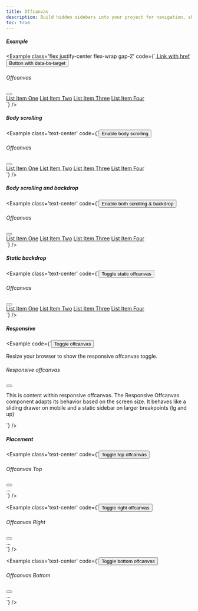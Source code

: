 ```yaml
---
title: Offcanvas
description: Build hidden sidebars into your project for navigation, shopping carts, and more with a few classes and our JavaScript plugin.
toc: true
---
```


##### Example

<Example class='flex justify-center flex-wrap gap-2'
  code={`<a class="btn btn-primary" data-bs-toggle="offcanvas" href="#offcanvasExample" role="button" aria-controls="offcanvasExample">
    Link with href
  </a>
  <button class="btn btn-primary" type="button" data-bs-toggle="offcanvas" data-bs-target="#offcanvasExample" aria-controls="offcanvasExample">
    Button with data-bs-target
  </button>
  <div class="offcanvas offcanvas-start" tabindex="-1" id="offcanvasExample" aria-labelledby="offcanvasExampleLabel">
    <div class="offcanvas-header">
      <h6 class="offcanvas-title font-semibold" id="offcanvasExampleLabel">Offcanvas</h6>
      <button type="button" class="btn btn-icon ms-auto" data-bs-dismiss="offcanvas" aria-label="Close">
        <span class="icon-[material-symbols--close-rounded] text-base"></span>
      </button>
    </div>
    <div class="offcanvas-body">
      <div class="list-group bg-transparent p-0">
        <a href="#" class="list-group-item list-group-item-action rounded-md active" aria-current="true">List Item One</a>
        <a href="#" class="list-group-item list-group-item-action rounded-md">List Item Two</a>
        <a href="#" class="list-group-item list-group-item-action rounded-md">List Item Three</a>
        <a href="#" class="list-group-item list-group-item-action rounded-md">List Item Four</a>
      </div>
    </div>
  </div>`} />

##### Body scrolling

<Example class='text-center' code={`<button class="btn btn-primary" type="button" data-bs-toggle="offcanvas" data-bs-target="#offcanvasScrolling" aria-controls="offcanvasScrolling">Enable body scrolling</button>

  <div class="offcanvas offcanvas-start" data-bs-scroll="true" data-bs-backdrop="false" tabindex="-1" id="offcanvasScrolling" aria-labelledby="offcanvasScrollingLabel">
    <div class="offcanvas-header">
      <h6 class="offcanvas-title font-semibold" id="offcanvasScrollingLabel">Offcanvas</h6>
      <button type="button" class="btn btn-icon ms-auto" data-bs-dismiss="offcanvas" aria-label="Close">
        <span class="icon-[material-symbols--close-rounded] text-base"></span>
      </button>
    </div>
    <div class="offcanvas-body">
      <div class="list-group bg-transparent p-0">
        <a href="#" class="list-group-item list-group-item-action rounded-md active" aria-current="true">List Item One</a>
        <a href="#" class="list-group-item list-group-item-action rounded-md">List Item Two</a>
        <a href="#" class="list-group-item list-group-item-action rounded-md">List Item Three</a>
        <a href="#" class="list-group-item list-group-item-action rounded-md">List Item Four</a>
      </div>
    </div>
  </div>`} />

##### Body scrolling and backdrop

<Example class='text-center' code={`<button class="btn btn-primary" type="button" data-bs-toggle="offcanvas" data-bs-target="#offcanvasWithBothOptions" aria-controls="offcanvasWithBothOptions">Enable both scrolling & backdrop</button>

  <div class="offcanvas offcanvas-start" data-bs-scroll="true" tabindex="-1" id="offcanvasWithBothOptions" aria-labelledby="offcanvasWithBothOptionsLabel">
    <div class="offcanvas-header">
      <h6 class="offcanvas-title font-semibold" id="offcanvasWithBothOptionsLabel">Offcanvas</h6>
      <button type="button" class="btn btn-icon ms-auto" data-bs-dismiss="offcanvas" aria-label="Close">
        <span class="icon-[material-symbols--close-rounded] text-base"></span>
      </button>
    </div>
    <div class="offcanvas-body">
      <div class="list-group bg-transparent p-0">
        <a href="#" class="list-group-item list-group-item-action rounded-md active" aria-current="true">List Item One</a>
        <a href="#" class="list-group-item list-group-item-action rounded-md">List Item Two</a>
        <a href="#" class="list-group-item list-group-item-action rounded-md">List Item Three</a>
        <a href="#" class="list-group-item list-group-item-action rounded-md">List Item Four</a>
      </div>
    </div>
  </div>`} />

##### Static backdrop

<Example class='text-center' code={`<button class="btn btn-primary" type="button" data-bs-toggle="offcanvas" data-bs-target="#staticBackdrop" aria-controls="staticBackdrop">Toggle static offcanvas</button>

  <div class="offcanvas offcanvas-start" data-bs-backdrop="static" tabindex="-1" id="staticBackdrop" aria-labelledby="staticBackdropLabel">
    <div class="offcanvas-header">
      <h6 class="offcanvas-title font-semibold" id="staticBackdropLabel">Offcanvas</h6>
      <button type="button" class="btn btn-icon ms-auto" data-bs-dismiss="offcanvas" aria-label="Close">
        <span class="icon-[material-symbols--close-rounded] text-base"></span>
      </button>
    </div>
    <div class="offcanvas-body">
      <div class="list-group bg-transparent p-0">
        <a href="#" class="list-group-item list-group-item-action rounded-md active" aria-current="true">List Item One</a>
        <a href="#" class="list-group-item list-group-item-action rounded-md">List Item Two</a>
        <a href="#" class="list-group-item list-group-item-action rounded-md">List Item Three</a>
        <a href="#" class="list-group-item list-group-item-action rounded-md">List Item Four</a>
      </div>
    </div>
  </div>`} />

##### Responsive

<Example code={`<button class="btn btn-primary lg:hidden" type="button" data-bs-toggle="offcanvas" data-bs-target="#offcanvasResponsive" aria-controls="offcanvasResponsive">Toggle offcanvas</button>

  <div class="alert alert-subtle-info hidden lg:block mb-4">Resize your browser to show the responsive offcanvas toggle.</div>

  <div class="offcanvas-lg offcanvas-start" tabindex="-1" id="offcanvasResponsive" aria-labelledby="offcanvasResponsiveLabel">
    <div class="offcanvas-header">
      <h6 class="offcanvas-title font-semibold" id="offcanvasResponsiveLabel">Responsive offcanvas</h6>
      <button type="button" class="btn btn-icon ms-auto" data-bs-dismiss="offcanvas" aria-label="Close" data-bs-target="#offcanvasResponsive">
        <span class="icon-[material-symbols--close-rounded] text-base"></span>
      </button>
    </div>
    <div class="offcanvas-body">
      <p class="mb-0">This is content within responsive offcanvas. The Responsive Offcanvas component adapts its behavior based on the screen size. It behaves like a sliding drawer on mobile and a static sidebar on larger breakpoints (lg and up)</p>
    </div>
  </div>`} />

##### Placement

<Example class='text-center' code={`<button class="btn btn-primary" type="button" data-bs-toggle="offcanvas" data-bs-target="#offcanvasTop" aria-controls="offcanvasTop">Toggle top offcanvas</button>

  <div class="offcanvas offcanvas-top" tabindex="-1" id="offcanvasTop" aria-labelledby="offcanvasTopLabel">
    <div class="offcanvas-header">
      <h6 class="offcanvas-title font-semibold" id="offcanvasTopLabel">Offcanvas Top</h6>
      <button type="button" class="btn btn-icon ms-auto" data-bs-dismiss="offcanvas" aria-label="Close">
        <span class="icon-[material-symbols--close-rounded] text-base"></span>
      </button>
    </div>
    <div class="offcanvas-body">
      ...
    </div>
  </div>`} />

<Example class='text-center' code={`<button class="btn btn-primary" type="button" data-bs-toggle="offcanvas" data-bs-target="#offcanvasRight" aria-controls="offcanvasRight">Toggle right offcanvas</button>

  <div class="offcanvas offcanvas-end" tabindex="-1" id="offcanvasRight" aria-labelledby="offcanvasRightLabel">
    <div class="offcanvas-header">
      <h6 class="offcanvas-title font-semibold" id="offcanvasRightLabel">Offcanvas Right</h6>
      <button type="button" class="btn btn-icon ms-auto" data-bs-dismiss="offcanvas" aria-label="Close">
        <span class="icon-[material-symbols--close-rounded] text-base"></span>
      </button>
    </div>
    <div class="offcanvas-body">
      ...
    </div>
  </div>`} />

<Example class='text-center' code={`<button class="btn btn-primary" type="button" data-bs-toggle="offcanvas" data-bs-target="#offcanvasBottom" aria-controls="offcanvasBottom">Toggle bottom offcanvas</button>

  <div class="offcanvas offcanvas-bottom" tabindex="-1" id="offcanvasBottom" aria-labelledby="offcanvasBottomLabel">
    <div class="offcanvas-header">
      <h6 class="offcanvas-title font-semibold" id="offcanvasBottomLabel">Offcanvas Bottom</h6>
      <button type="button" class="btn btn-icon ms-auto" data-bs-dismiss="offcanvas" aria-label="Close">
        <span class="icon-[material-symbols--close-rounded] text-base"></span>
      </button>
    </div>
    <div class="offcanvas-body">
      ...
    </div>
  </div>`} />
